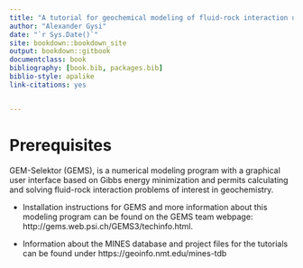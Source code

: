 ```yaml
--- 
title: "A tutorial for geochemical modeling of fluid-rock interaction using GEM-Selektor and the MINES thermodynamic database"
author: "Alexander Gysi"
date: "`r Sys.Date()`"
site: bookdown::bookdown_site
output: bookdown::gitbook
documentclass: book
bibliography: [book.bib, packages.bib]
biblio-style: apalike
link-citations: yes


---
```


# Prerequisites {-#prerequisites}

 GEM-Selektor (GEMS), is a numerical modeling program with a graphical user interface based on Gibbs energy minimization and permits calculating and solving fluid-rock interaction problems of interest in geochemistry. 
 
- Installation instructions for GEMS and more information about this modeling program can be found on the GEMS team webpage: http://gems.web.psi.ch/GEMS3/techinfo.html. 

- Information about the MINES database and project files for the tutorials can be found under https://geoinfo.nmt.edu/mines-tdb


